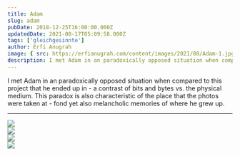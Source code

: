 ```yaml
---
title: Adam
slug: adam
pubDate: 2018-12-25T16:00:00.000Z
updatedDate: 2021-08-17T05:09:58.000Z
tags: ['gleichgesinnte']
author: Erfi Anugrah
image: { src: https://erfianugrah.com/content/images/2021/08/Adam-1.jpg, alt: adam-1 }
description: I met Adam in an paradoxically opposed situation when compared to this project that he ended up in - a contrast of bits and bytes vs. the physical medium. This paradox is also characteristic of the place that the photos were taken at - fond yet also melancholic memories of where he grew up.
---
```


I met Adam in an paradoxically opposed situation when compared to this project that he ended up in - a contrast of bits and bytes vs. the physical medium. This paradox is also characteristic of the place that the photos were taken at - fond yet also melancholic memories of where he grew up.

---

<div class="grid grid-cols-1 sm:grid-cols-2 md:grid-cols-3 lg:grid-cols-4 gap-4">
    <div class="col-span-1">
        <a href="https://erfianugrah.com/content/images/2021/08/Adam-1.jpg">
            <img src="https://erfianugrah.com/content/images/2021/08/Adam-1.jpg" />
        </a>
    </div>
    <div class="col-span-1"><img src="https://erfianugrah.com/content/images/2021/08/Adam-2.jpg" /></div>
    <div class="col-span-1"><img src="https://erfianugrah.com/content/images/2021/08/Adam-3-1.jpg" /></div>
    <div class="col-span-1"><img src="https://erfianugrah.com/content/images/2021/08/Adam-4.jpg" /></div>
</div>
